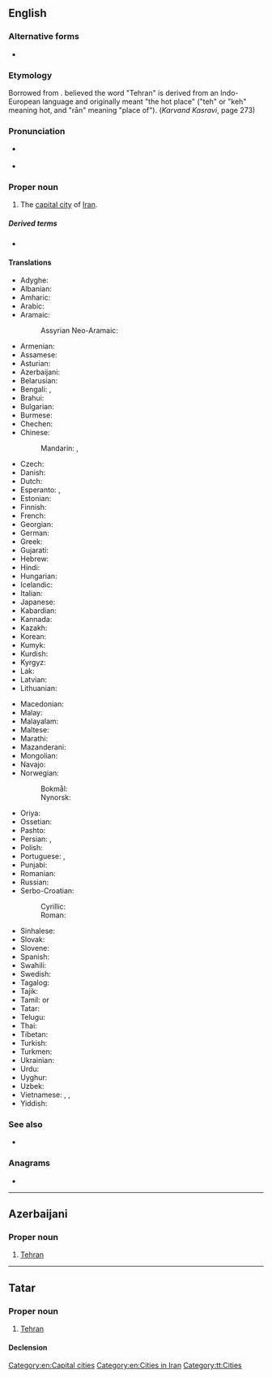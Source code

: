 ==English==
{{wikipedia}}

===Alternative forms===
* {{l|en|Teheran}}

===Etymology===
Borrowed from {{bor|en|fa|تهران|tr=tehrân}}. {{w|Ahmad Kasravi}} believed the word "Tehran" is derived from an Indo-European language and originally meant "the hot place" ("teh" or "keh" meaning hot, and "rān" meaning "place of"). (''Karvand Kasravi'', page 273)

===Pronunciation===
* {{a|UK}} {{IPA|/ˈtɛ.ɹæn/|/ˈteəɹ.ɑːn/|lang=en}}
* {{audio|En-Tehran.ogg|Audio|lang=en}}

===Proper noun===
{{en-proper noun}}

# The [[capital city]] of [[Iran]].

=====Derived terms=====
* {{l|en|Tehranian}}

====Translations====
{{trans-top|capital of Iran}}
* Adyghe: {{t|ady|Тегеран}}
* Albanian: {{t|sq|Teheran|m}}
* Amharic: {{t|am|ቴህራን||sc=Ethi}}
* Arabic: {{t|ar|طِهْرَان|m}}
* Aramaic:
*: Assyrian Neo-Aramaic: {{t|aii|ܛܗܪܢ|sc=Syrc}}
* Armenian: {{t+|hy|Թեհրան|sc=Armn}}
* Assamese: {{t|as|তেহৰাণ}}
* Asturian: {{t|ast|Teḥrán}}
* Azerbaijani: {{t+|az|Tehran}}
* Belarusian: {{t|be|Тэгера́н|m|sc=Cyrl}}
* Bengali: {{t|bn|তেহরান|sc=Beng}}, {{t|bn|তেহ্রাণ|sc=Beng}}
* Brahui: {{t|brh|Taerán}}
* Bulgarian: {{t|bg|Техера́н|m|sc=Cyrl}}
* Burmese: {{t|my|တီဟီရန်}}
* Chechen: {{t|ce|ТехӀран}}
* Chinese:
*: Mandarin: {{t+|cmn|德黑蘭|sc=Hani}}, {{t+|cmn|德黑兰|tr=Déhēilán|sc=Hani}}
* Czech: {{t+|cs|Teherán|m}}
* Danish: {{t|da|Teheran}}
* Dutch: {{t+|nl|Teheran|n}}
* Esperanto: {{t+|eo|Teherano}}, {{t|eo|Tehrano}}
* Estonian: {{t+|et|Teheran}}
* Finnish: {{t+|fi|Teheran}}
* French: {{t+|fr|Téhéran|m}}
* Georgian: {{t+|ka|თეირანი|sc=Geor}}
* German: {{t+|de|Teheran|n}}
* Greek: {{t+|el|Τεχεράνη|sc=Grek}}
* Gujarati: {{t|gu|તેહરાન|sc=Gujr}}
* Hebrew: {{t|he|טֶהֱרָאן|f|tr=teherán}}
* Hindi: {{t|hi|तेहरान|f|sc=Deva}}
* Hungarian: {{t+|hu|Teherán}}
* Icelandic: {{t|is|Teheran}}
* Italian: {{t+|it|Teheran}}
* Japanese: {{t+|ja|テヘラン|tr=Teheran}}
* Kabardian: {{t|kbd|Дыхьэрэн}}
* Kannada: {{t|kn|ತೆಹ್ರಾನ್}}
* Kazakh: {{t|kk|Тегеран}}
* Korean: {{t|ko|^테헤란}}
* Kumyk: {{t|kum|Тегьран|sc=Cyrl}}
* Kurdish: {{t+|ku|Taran}}
* Kyrgyz: {{t|ky|Тегеран}}
* Lak: {{t|lbe|Тегьеран|sc=Cyrl}}
* Latvian: {{t|lv|Teherāna|f}}
* Lithuanian: {{t|lt|Teheranas|m}}
{{trans-mid}}
* Macedonian: {{t|mk|Техеран|m}}
* Malay: {{t|ms|Teheran}}
* Malayalam: {{t|ml|ടെഹ്റാൻ}}
* Maltese: {{t|mt|Teħran|m}}
* Marathi: {{t|mr|तेहरान}}
* Mazanderani: {{t|mzn|تهرون|tr=tehrun|sc=fa-Arab}}
* Mongolian: {{t|mn|Тегеран|sc=Cyrl}}
* Navajo: {{t|nv|Tʼehewan}}
* Norwegian:
*: Bokmål: {{t|nb|Teheran}}
*: Nynorsk: {{t|nn|Teheran}}
* Oriya: {{t|or|ତେହେରାନ}}
* Ossetian: {{t|os|Тӕхран}}
* Pashto: {{t|ps|تهران|tr=tehrān|sc=ps-Arab}}
* Persian: {{t+|fa|تهران|tr=tehrân|sc=fa-Arab}}, {{t|fa|تهرون|tr=tehrun|sc=fa-Arab}}
* Polish: {{t+|pl|Teheran|m}}
* Portuguese: {{t+|pt|Teerã|f}} {{qualifier|Brazil}}, {{t+|pt|Teerão|f}} {{qualifier|Portugal}}
* Punjabi: {{t|pa|ਤਿਹ੍ਰਾਨ|tr=tihrān|sc=Guru}}
* Romanian: {{t+|ro|Teheran}}
* Russian: {{t+|ru|Тегера́н|m}}
* Serbo-Croatian:
*: Cyrillic: {{t|sh|Те̏хера̄н|m|sc=Cyrl}}
*: Roman: {{t+|sh|Tȅherān|m}}
* Sinhalese: {{t|si|ටෙහ්රාන්}}
* Slovak: {{t|sk|Teherán|m}}
* Slovene: {{t|sl|Teheran|m}}
* Spanish: {{t+|es|Teherán|m}}
* Swahili: {{t|sw|Tehran}}
* Swedish: {{t+|sv|Teheran}}
* Tagalog: {{t|tl|Teherán}}
* Tajik: {{t+|tg|Теҳрон|sc=Cyrl}}
* Tamil: {{t+|ta|தெஹரான்|sc=Taml}} or {{t|ta|தெகுரான்|sc=Taml}}
* Tatar: {{t|tt|Техран|sc=Cyrl}}
* Telugu: {{t|te|టెహరాన|sc=Telu}}
* Thai: {{t|th|เตหะราน}}
* Tibetan: {{t|bo|ཏེ་ཧི་རན}}
* Turkish: {{t+|tr|Tahran}}
* Turkmen: {{t|tk|Tähran}}
* Ukrainian: {{t|uk|Тегера́н|m|sc=Cyrl}}
* Urdu: {{t|ur|تہران|f|tr=tehrān|sc=ur-Arab}}
* Uyghur: {{t|ug|تېھران|sc=ug-Arab}}
* Uzbek: {{t|uz|Tehron}}
* Vietnamese: {{t|vi|Tehran}}, {{t|vi|Têhêran}}, {{t|vi|Têhêrăng}}
* Yiddish: {{t|yi|טעהראן}}
{{trans-bottom}}

===See also===
* {{list:provinces of Iran/en}}

===Anagrams===
* {{anagrams|en|a=aehnrt|anther|arthen|harten|nather|thenar}}

[[Category:en:Capital cities]]
[[Category:en:Cities in Iran]]

----

==Azerbaijani==

===Proper noun===
{{head|az|proper noun}}

# [[Tehran]]

{{topics|az|Capital cities|Cities in Iran}}

----

==Tatar==

===Proper noun===
{{tt-pos|proper noun|l}}

# [[Tehran#English|Tehran]]

====Declension====
{{tt-latin-noun|nıñ|ga|nı|da|dan}}

[[Category:tt:Cities]]